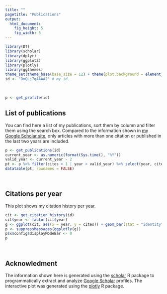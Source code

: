 ```yaml
---
title: ""
pagetitle: "Publications"
output: 
  html_document: 
    fig_height: 5
    fig_width: 5
---
```


```r
library(DT)
library(scholar)
library(dplyr)
library(ggplot2)
library(plotly)
library(ggthemes)
theme_set(theme_base(base_size = 12) + theme(plot.background = element_rect(color = NA)))
id <- "DmQLj7gAAAAJ" # my id.
```

<br>
```r
p <- get_profile(id)
```

## List of publications

You can find here a list of my publications, sort them by column and filter them using the search box. Compared to the information shown in [my Google Scholar site](https://scholar.google.co.jp/citations?user=DmQLj7gAAAAJ&hl=en), only articles with more than one citation or published in the last two years are included.

```r
p <- get_publications(id)
current_year <- as.numeric(format(Sys.time(), "%Y"))
valid_year <- current_year - 2
pt <- p %>% filter(cites > 1 | year > valid_year) %>% select(year, cites, title, journal, author) %>% arrange(desc(year))
datatable(pt, rownames = FALSE)
```
<br>

## Citations per year

This plot shows my citation history per year.

```r
cit <- get_citation_history(id)
cit$year <- factor(cit$year)
g <- ggplot(cit, aes(x = year, y = cites)) + geom_bar(stat = "identity") + labs(y = "count")
p <- suppressMessages(ggplotly(g))
p$x$config$displayModeBar <- 0
p
```

<br>

## Acknowledment

The information shown here is generated using the <a href="https://github.com/jkeirstead/scholar" target="_blank">scholar</a> R package to programmatically extract and analyze [Google Scholar](http://scholar.google.com) profiles. The interactive plot was generated using the [plotly](https://cran.r-project.org/package=plotly) R package.
